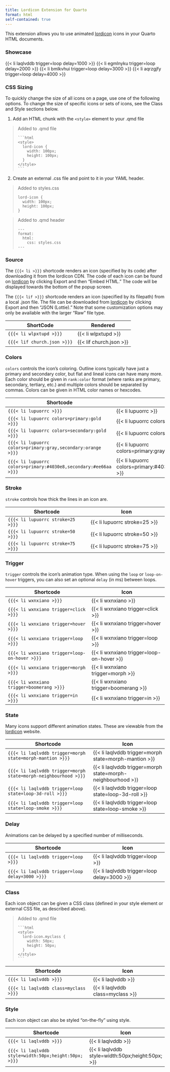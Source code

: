---
title: Lordicon Extension for Quarto
format: html
self-contained: true
---

This extension allows you to use animated [lordicon](https://lordicon.com) icons in your Quarto HTML documents. 

### Showcase

{{< li laqlvddb trigger=loop delay=1000 >}}  {{< li egmlnyku trigger=loop delay=2000 >}} {{< li bmlkvhui trigger=loop delay=3000 >}} {{< li aqrzgjfy trigger=loop delay=4000 >}}

### CSS Sizing

To quickly change the size of all icons on a page, use one of the following options. To change the size of specific icons or sets of icons, see the Class and Style sections below.

1) Add an HTML chunk with the `<style>` element to your .qmd file

```{=html}
<style>
  lord-icon {
    width: 100px;
    height: 100px;
  }
</style>
```

```{=html}
<blockquote><p>Added to .qmd file</p>
```

````
```{html}
<style>
  lord-icon {
    width: 100px;
    height: 100px;
  }
</style>
```
````

```{=html}
</blockquote>
```

2) Create an external .css file and point to it in your YAML header.

```{=html}
<blockquote><p>Added to styles.css</p>
```
```
lord-icon {
  width: 100px;
  height: 100px;
}
```
```{=html}
</blockquote>
```

```{=html}
<blockquote><p>Added to .qmd header</p>
```
````
---
format: 
  html:
    css: styles.css
---
````
```{=html}
</blockquote>
```

### Source

The `{{{< li >}}}` shortcode renders an icon (specified by its code) after downloading it from the lordicon CDN. The code of each icon can be found on [lordicon](https://lordicon.com) by clicking Export and then "Embed HTML." The code will be displayed towards the bottom of the popup screen.

The `{{{< lif >}}}` shortcode renders an icon (specified by its filepath) from a local .json file. The file can be downloaded from [lordicon](https://lordicon.com) by clicking Export and then "JSON (Lottie)." Note that some customization options may only be available with the larger "Raw" file type.

| ShortCode                   | Rendered                |
|-----------------------------|-------------------------|
| `{{{< li wlpxtupd >}}}`     | {{< li wlpxtupd >}}     |
| `{{{< lif church.json >}}}` | {{< lif church.json >}} |

### Colors

`colors` controls the icon's coloring. Outline icons typically have just a primary and secondary color, but flat and lineal icons can have many more. Each color should be given in `rank:color` format (where ranks are primary, secondary, tertiary, etc.) and multiple colors should be separated by commas. Colors can be given in HTML color names or hexcodes.

| Shortcode                            | Icon                             |
|--------------------------------------|----------------------------------|
| `{{{< li lupuorrc >}}}`              | {{< li lupuorrc >}}              |
| `{{{< li lupuorrc colors=primary:gold >}}}`   | {{< li lupuorrc colors=primary:gold >}}   |
| `{{{< li lupuorrc colors=secondary:gold >}}}`   | {{< li lupuorrc colors=secondary:gold >}}   |
| `{{{< li lupuorrc colors=primary:gray,secondary:orange >}}}`   | {{< li lupuorrc colors=primary:gray,secondary:orange >}}   |
| `{{{< li lupuorrc colors=primary:#4030e8,secondary:#ee66aa >}}}`   | {{< li lupuorrc colors=primary:#4030e8,secondary:#ee66aa >}}   |

### Stroke

`stroke` controls how thick the lines in an icon are.

| Shortcode                             | Icon                               |
|---------------------------------------|------------------------------------|
| `{{{< li lupuorrc stroke=25 >}}}`     | {{< li lupuorrc stroke=25 >}}      |
| `{{{< li lupuorrc stroke=50 >}}}`     | {{< li lupuorrc stroke=50 >}}      |
| `{{{< li lupuorrc stroke=75 >}}}`     | {{< li lupuorrc stroke=75 >}}      |

### Trigger

`trigger` controls the icon's animation type. When using the `loop` or `loop-on-hover` triggers, you can also set an optional `delay` (in ms) between loops.

| Shortcode                            | Icon                             |
|--------------------------------------|----------------------------------|
| `{{{< li wxnxiano >}}}`              | {{< li wxnxiano >}}              |
| `{{{< li wxnxiano trigger=click >}}}` | {{< li wxnxiano trigger=click >}} |
| `{{{< li wxnxiano trigger=hover >}}}` | {{< li wxnxiano trigger=hover >}} |
| `{{{< li wxnxiano trigger=loop >}}}` | {{< li wxnxiano trigger=loop >}} |
| `{{{< li wxnxiano trigger=loop-on-hover >}}}` | {{< li wxnxiano trigger=loop-on-hover >}} |
| `{{{< li wxnxiano trigger=morph >}}}` | {{< li wxnxiano trigger=morph >}} |
| `{{{< li wxnxiano trigger=boomerang >}}}` | {{< li wxnxiano trigger=boomerang >}} |
| `{{{< li wxnxiano trigger=in >}}}` | {{< li wxnxiano trigger=in >}} |

### State

Many icons support different animation states. These are viewable from the [lordicon](https://lordicon.com) website. 

| Shortcode                             | Icon                             |
|---------------------------------------|----------------------------------|
| `{{{< li laqlvddb trigger=morph state=morph-mantion >}}}` | {{< li laqlvddb trigger=morph state=morph-mantion >}} |
| `{{{< li laqlvddb trigger=morph state=morph-neighbourhood >}}}` | {{< li laqlvddb trigger=morph state=morph-neighbourhood >}} |
| `{{{< li laqlvddb trigger=loop state=loop-3d-roll >}}}` | {{< li laqlvddb trigger=loop state=loop-3d-roll >}} |
| `{{{< li laqlvddb trigger=loop state=loop-smoke >}}}` | {{< li laqlvddb trigger=loop state=loop-smoke >}} |

### Delay

Animations can be delayed by a specified number of milliseconds.

| Shortcode                             | Icon                             |
|---------------------------------------|----------------------------------|
| `{{{< li laqlvddb trigger=loop  >}}}` | {{< li laqlvddb trigger=loop >}} |
| `{{{< li laqlvddb trigger=loop delay=3000 >}}}` | {{< li laqlvddb trigger=loop delay=3000 >}} |

### Class

Each icon object can be given a CSS class (defined in your style element or external CSS file, as described above).

```{=html}
<style>
  lord-icon.myclass {
    width: 50px;
    height: 50px;
  }
</style>
```

```{=html}
<blockquote><p>Added to .qmd file</p>
```

````
```{html}
<style>
  lord-icon.myclass {
    width: 50px;
    height: 50px;
  }
</style>
```
````

```{=html}
</blockquote>
```

| Shortcode                             | Icon                             |
|---------------------------------------|----------------------------------|
| `{{{< li laqlvddb >}}}` | {{< li laqlvddb >}} |
| `{{{< li laqlvddb class=myclass >}}}` | {{< li laqlvddb class=myclass >}} |

### Style

Each icon object can also be styled "on-the-fly" using style.

| Shortcode                             | Icon                             |
|---------------------------------------|----------------------------------|
| `{{{< li laqlvddb >}}}` | {{< li laqlvddb >}} |
| `{{{< li laqlvddb style=width:50px;height:50px; >}}}` | {{< li laqlvddb style=width:50px;height:50px; >}} |